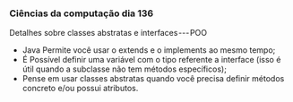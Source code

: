 




### Ciências da computação dia 136

Detalhes sobre classes abstratas e interfaces --- POO

-   Java Permite você usar o extends e o implements ao mesmo tempo;
-   É Possível definir uma variável com o tipo referente a interface
    (isso é útil quando a subclasse não tem métodos específicos);
-   Pense em usar classes abstratas quando você precisa definir métodos
    concreto e/ou possui atributos.


